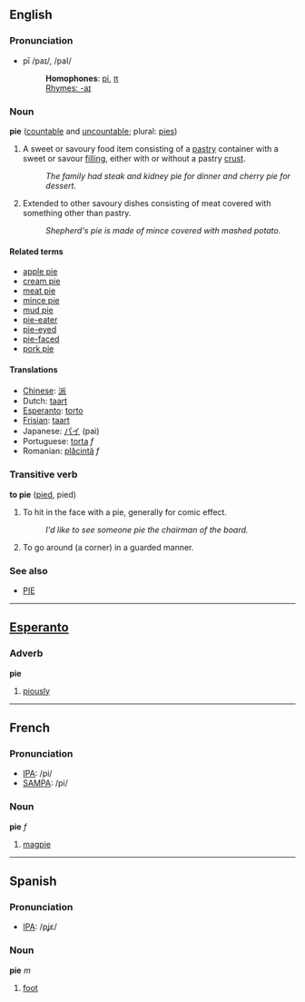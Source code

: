 ==English==
===Pronunciation===
*pī /paɪ/, /paI/
*:'''Homophones''': [[pi]], [[π]]
*:[[Rhymes:English:-aɪ|Rhymes: -aɪ]] 

=== Noun ===
'''pie''' ([[countable]] and [[uncountable]]; plural: [[pies]])

#A sweet or savoury food item consisting of a [[pastry]] container with a sweet or savour [[filling]], either with or without a pastry [[crust]].
#:''The family had steak and kidney pie for dinner and cherry pie for dessert.''
#Extended to other savoury dishes consisting of meat covered with something other than pastry.
#:''Shepherd's pie is made of mince covered with mashed potato.''

====Related terms====
*[[apple pie]]
*[[cream pie]]
*[[meat pie]]
*[[mince pie]]
*[[mud pie]]
*[[pie-eater]]
*[[pie-eyed]]
*[[pie-faced]]
*[[pork pie]]

==== Translations ====
*[[Chinese]]: [[派]]
*Dutch: [[taart]]
*[[Esperanto]]: [[torto]]
*[[Frisian]]: [[taart]]
*Japanese: [[パイ]] (pai)
*Portuguese: [[torta]] ''f''
*Romanian: [[plăcintă]] ''f''

=== Transitive verb ===
'''to pie''' ([[pied]], pied)

# To hit in the face with a pie, generally for comic effect.
#: ''I'd like to see someone pie the chairman of the board.''
# To go around (a corner) in a guarded manner.

===See also===
*[[PIE]]

----

==[[Esperanto]]==
=== Adverb ===
'''pie'''

#[[piously]]

----

==French==

===Pronunciation===
*[[w:IPA|IPA]]: /pi/
*[[w:SAMPA|SAMPA]]: /pi/

=== Noun ===
'''pie''' ''f''

#[[magpie]]

----

==Spanish==
===Pronunciation===
*[[w:IPA|IPA]]: /pʝε/

=== Noun ===
'''pie''' ''m''

#[[foot]]